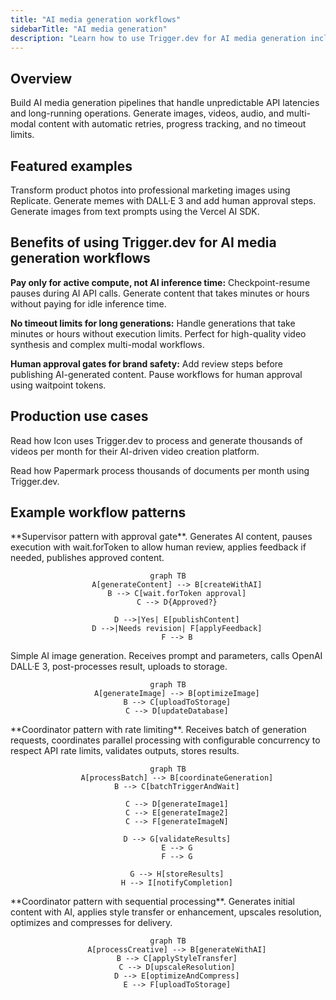 ```yaml
---
title: "AI media generation workflows"
sidebarTitle: "AI media generation"
description: "Learn how to use Trigger.dev for AI media generation including image creation, video synthesis, audio generation, and multi-modal content workflows"
---
```



## Overview

Build AI media generation pipelines that handle unpredictable API latencies and long-running operations. Generate images, videos, audio, and multi-modal content with automatic retries, progress tracking, and no timeout limits.

## Featured examples

<CardGroup cols={3}>
  <Card
    title="Product image generator"
    icon="book"
    href="/guides/example-projects/product-image-generator"
  >
    Transform product photos into professional marketing images using Replicate.
  </Card>
  <Card
    title="Meme generator (human-in-the-loop)"
    icon="book"
    href="/guides/example-projects/meme-generator-human-in-the-loop"
  >
    Generate memes with DALL·E 3 and add human approval steps.
  </Card>
  <Card
    title="Vercel AI SDK image generation"
    icon="book"
    href="/guides/example-projects/vercel-ai-sdk-image-generator"
  >
    Generate images from text prompts using the Vercel AI SDK.
  </Card>
</CardGroup>

## Benefits of using Trigger.dev for AI media generation workflows

**Pay only for active compute, not AI inference time:** Checkpoint-resume pauses during AI API calls. Generate content that takes minutes or hours without paying for idle inference time.

**No timeout limits for long generations:** Handle generations that take minutes or hours without execution limits. Perfect for high-quality video synthesis and complex multi-modal workflows.

**Human approval gates for brand safety:** Add review steps before publishing AI-generated content. Pause workflows for human approval using waitpoint tokens.

## Production use cases

<CardGroup cols={1}>

  <Card title="Icon customer story" href="https://trigger.dev/customers/icon-customer-story">

Read how Icon uses Trigger.dev to process and generate thousands of videos per month for their AI-driven video creation platform.

</Card>

<Card title="Papermark customer story" href="https://trigger.dev/customers/papermark-customer-story">

Read how Papermark process thousands of documents per month using Trigger.dev.

</Card>
</CardGroup>

## Example workflow patterns

<Tabs>
 <Tab title="AI content with approval">
    **Supervisor pattern with approval gate**. Generates AI content, pauses execution with wait.forToken to allow human review, applies feedback if needed, publishes approved content.

<div align="center">

```mermaid
graph TB
    A[generateContent] --> B[createWithAI]
    B --> C[wait.forToken approval]
    C --> D{Approved?}

    D -->|Yes| E[publishContent]
    D -->|Needs revision| F[applyFeedback]
    F --> B
```

</div>
  </Tab>
  <Tab title="AI image generation">
    Simple AI image generation. Receives prompt and parameters, calls OpenAI DALL·E 3, post-processes result, uploads to storage.

<div align="center">

```mermaid
graph TB
    A[generateImage] --> B[optimizeImage]
    B --> C[uploadToStorage]
    C --> D[updateDatabase]
```

</div>
  </Tab>

  <Tab title="Batch image generation">
    **Coordinator pattern with rate limiting**. Receives batch of generation requests, coordinates parallel processing with configurable concurrency to respect API rate limits, validates outputs, stores results.

<div align="center">

```mermaid
graph TB
    A[processBatch] --> B[coordinateGeneration]
    B --> C[batchTriggerAndWait]

    C --> D[generateImage1]
    C --> E[generateImage2]
    C --> F[generateImageN]

    D --> G[validateResults]
    E --> G
    F --> G

    G --> H[storeResults]
    H --> I[notifyCompletion]
```

</div>
  </Tab>

  <Tab title="Multi-step image enhancement">
    **Coordinator pattern with sequential processing**. Generates initial content with AI, applies style transfer or enhancement, upscales resolution, optimizes and compresses for delivery.

<div align="center">

```mermaid
graph TB
    A[processCreative] --> B[generateWithAI]
    B --> C[applyStyleTransfer]
    C --> D[upscaleResolution]
    D --> E[optimizeAndCompress]
    E --> F[uploadToStorage]
```

</div>
  </Tab>

</Tabs>

<UseCasesCards />
